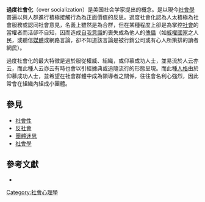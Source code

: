 {{多個問題|
{{expand|time=2017-07-11T21:03:20+00:00}}
{{expert-subject|time=2012-01-11T04:44:37+00:00}}
{{disputed|time=2012-01-11T04:44:37+00:00}}
}}
'''過度社會化'''（over socialization）是美国社会学家{{tsl|en|Dennis Wrong}}提出的概念。是以現今[[社會學|社會學]]普遍以與人群進行積極接觸行為為正面價值的反思。過度社會化認為人太積極為社會服務或認同社會意見，名義上雖然是為合群，但在某種程度上卻是為掌控[[社會|社會]]的當權者而活卻不自知，因而造成[[自我意識|自我意識]]的喪失成為他人的[[傀儡|傀儡]]（如[[威權國家|威權國家]]之人民，或聽信[[媒體|媒體]]或網路言論，卻不知道該言論是被行銷公司或有心人所策排的讀者網民）。

過度社會化的最大特徵是過於服從權威、組織，或仰慕成功人士，並易流於人云亦云，而此種人云亦云有時也會以引經據典或追隨流行的形態呈現。而此種[[人格|人格]]由於仰慕成功人士，並希望在社會群體中成為領導者之關係，往往會名利心強烈，因此常會在組織內組成小團體。

== 參見 ==
* [[社会性动物|社會性]]
* [[反社會行為|反社會]]
* [[團體迷思|團體迷思]]
* [[社會學|社會學]]

==參考文獻==
* {{cite book zh|title=《文化與兒童社會化》|chapter=第三章第五節 不完全社會化與過度社會化|author=陳世聯|series=國家社會科學基金資助項目|publisher=中國社會科學出版社|year=2008年|ISBN=9787500470328}}

[[Category:社會心理學|Category:社會心理學]]